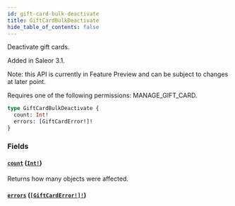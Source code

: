 ```yaml
---
id: gift-card-bulk-deactivate
title: GiftCardBulkDeactivate
hide_table_of_contents: false
---
```


Deactivate gift cards.

Added in Saleor 3.1.

Note: this API is currently in Feature Preview and can be subject to changes at later point.

Requires one of the following permissions: MANAGE_GIFT_CARD.

```graphql
type GiftCardBulkDeactivate {
  count: Int!
  errors: [GiftCardError!]!
}
```

### Fields

#### [`count`](#) ([`Int!`](../../../developer/api-reference/scalars/int))

Returns how many objects were affected.

#### [`errors`](#) ([`[GiftCardError!]!`](../../../developer/api-reference/objects/gift-card-error))
